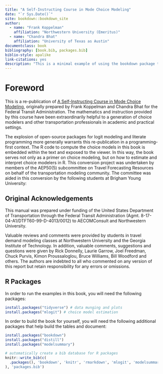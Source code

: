 ```yaml
--- 
title: "A Self-Instructing Course in Mode Choice Modeling"
date: "`r Sys.Date()`"
site: bookdown::bookdown_site
author:
  - name: "Frank Koppelman"
    affiliation: "Northwestern University (Emeritus)"
  - name: "Chandra Bhat"
    affiliation: "University of Texas as Austin"
documentclass: book
bibliography: [book.bib, packages.bib]
biblio-style: apalike
link-citations: yes
description: "This is a minimal example of using the bookdown package to write a book. The output format for this example is bookdown::gitbook."
---
```


# Foreword {-}
This is a re-publication of [A Self-Instructing Course in Mode Choice Modeling](https://trid.trb.org/view/793000),
originally prepared by Frank Koppelman and Chandra Bhat for the Federal Transit
Administration.
The mathematics and instruction provided by this course have been extraordinarily
helpful to a generation of choice modelers and other transportation
professionals in academic and practical settings. 

The explosion of open-source packages for logit modeling and literate
programming more generally warrants this re-publication in a programming-first
context. The R code to compute the choice models in this book is embedded within
the text and exposed to the viewer. In this way, the book serves not only as a
primer on choice modeling, but on how to estimate and interpret choice modelers
in R. This conversion project was undertaken by members of the AEP50(5)
subcommittee on Travel Forecasting Resources on behalf of the transportation
modeling community. The committee was aided in this conversion by the following
students at Brigham Young University:



## Original Acknowledgements {-}
This manual was prepared under funding of the United States Department of Transportation
through the Federal Transit Administration (Agmt. 8-17-04-A1/DTFT60-99-D-4013/0012) to
AECOMConsult and Northwestern University. 

Valuable reviews and comments were
provided by students in travel demand modeling classes at Northwestern
University and the Georgia Institute of Technology. In addition, valuable
comments, suggestions and questions were given by Rick Donnelly, Laurie Garrow,
Joel Freedman, Chuck Purvis, Kimon Proussaloglou, Bruce Williams, Bill Woodford
and others. The authors are indebted to all who commented on any version of this
report but retain responsibility for any errors or omissions.


## R Packages {-} 

In order to run the examples in this book, you will need the following packages:

```r
install.packages("tidyverse") # data munging and plots
install.packages("mlogit") # choice model estimation
```


In order to build the book for yourself, you will need the following additional
packages that help build the tables and document:

```r
install.packages("bookdown")
install.packages("distill")
install.packages("modelsummary")
```



```r
# automatically create a bib database for R packages
knitr::write_bib(c(
  .packages(), 'bookdown', 'knitr', 'rmarkdown', 'mlogit', 'modelsummary'
), 'packages.bib')
```



